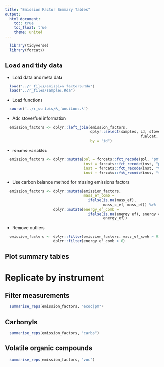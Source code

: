 ```yaml
---
title: "Emission Factor Summary Tables"
output:
  html_document:
    toc: true
    toc_float: true
    theme: united
---
```


```r
  library(tidyverse)
  library(forcats)
```

## Load and tidy data

* Load data and meta data

```r
  load("../r_files/emission_factors.Rda")
  load("../r_files/samples.Rda")
```

* Load functions

```r
  source("../r_scripts/R_functions.R")
```

* Add stove/fuel information

```r
  emission_factors <- dplyr::left_join(emission_factors, 
                                       dplyr::select(samples, id, stove, fuel,
                                                              fuelcat, stovecat),
                                       by = "id")
```

* rename variables

```r
  emission_factors <- dplyr::mutate(pol = forcats::fct_recode(pol, "pm" = "grav"),
                                    inst = forcats::fct_recode(inst, "pm" = "grav"),
                                    inst = forcats::fct_recode(inst, "vocs" = "voc"),
                                    inst = forcats::fct_recode(inst, "carbonyls" = "carbs"))
```

* Use carbon balance method for missing emissions factors

```r
  emission_factors <- dplyr::mutate(emission_factors, 
                                    mass_ef_comb = 
                                      ifelse(is.na(mass_ef),
                                             mass_c_ef, mass_ef)) %>%
                      dplyr::mutate(energy_ef_comb =
                                      ifelse(is.na(energy_ef), energy_c_ef,
                                             energy_ef))
```

* Remove outliers

```r
  emission_factors <- dplyr::filter(emission_factors, mass_ef_comb > 0) %>%
                      dplyr::filter(energy_ef_comb > 0) 
```

## Plot summary tables

# Replicate by instrument

## Filter measurements

```r
  summarise_reps(emission_factors, "ecoc|pm")
```
## Carbonyls

```r
  summarise_reps(emission_factors, "carbs")
```

## Volatile organic compounds

```r
  summarise_reps(emission_factors, "voc")
```



